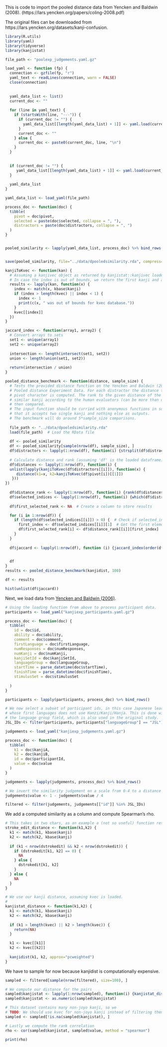 This is code to import the pooled distance data from Yencken and Baldwin (2008). (https://lars.yencken.org/papers/coling-2008.pdf)

The original files can be downloaded from https://lars.yencken.org/datasets/kanji-confusion.

```r
library(R.utils)
library(yaml)
library(tidyverse)
library(kanjistat)

file_path <- "poolexp_judgements.yaml.gz"

load_yaml <- function (fp) {
  connection <- gzfile(fp, "r")
  yaml_text <- readLines(connection, warn = FALSE) 
  close(connection) 
  
  
  yaml_data_list <- list() 
  current_doc <- ""
  
  for (line in yaml_text) {
    if (startsWith(line, "---")) {
      if (current_doc != "") {
        yaml_data_list[[length(yaml_data_list) + 1]] <- yaml.load(current_doc)
      }
      current_doc <- ""
    } else {
      current_doc <- paste0(current_doc, line, "\n")
    }
  }
  
  
  if (current_doc != "") {
     yaml_data_list[[length(yaml_data_list) + 1]] <- yaml.load(current_doc)
  }
  
  yaml_data_list
}

yaml_data_list <- load_yaml(file_path)

process_doc <- function(doc) {
  tibble(
    pivot = doc$pivot,
    selected = paste(doc$selected, collapse = ", "),
    distractors = paste(doc$distractors, collapse = ", ")
  )
}


pooled_similarity <- lapply(yaml_data_list, process_doc) %>% bind_rows()


save(pooled_similarity, file="../data/dpooledsimilarity.rda", compress="xz")   
```


```r
kanjiToKvec <- function(kan) {
  # Assuming a kanjivec object as returned by kanjistat::kanjivec loaded as kvec, get a kanjivec object from the string.
  # In case the index is out of bounds, we return the first kanji and alert.
  results <- lapply(kan, function(x) {
    index <- match(x, kbase$kanji)
    if (index > length(kvec) || index < 1) {
      index <- 1
      print(c(x, " was out of bounds for kvec database."))
    }
    kvec[[index]] 
  })
}

jaccard_index <- function(array1, array2) {
  # Convert arrays to sets
  set1 <- unique(array1)
  set2 <- unique(array2)
  
  intersection <- length(intersect(set1, set2))
  union <- length(union(set1, set2))
  
  return(intersection / union)
}

pooled_distance_benchmark <- function(distance, sample_size) {
  # Tests the provided distance function on the Yencken and Baldwin (2008)
  # Pooled distance Experiment Data. For each distractor the distance to the
  # pivot character is computed. The rank to the given distance of the most 
  # similar kanji according to the human evaluators (can be more than one) is
  # then compared.
  # The input function should be curried with anonymous functions in such a way
  # that it accepts two single kanji and nothing else as outputs.
  # The benchmark will do around 5*sample_size comparisons.
  
  file_path <- "../data/dpooledsimilarity.rda"
  load(file_path)  # Load the RData file
  
  df <- pooled_similarity
  df <- pooled_similarity[sample(nrow(df), sample_size), ]
  df$distractors <- lapply(1:nrow(df), function(i) {strsplit(df$distractors[i], ", ")[[1]]})
  
  # Calculate distance and rank (assuming 'df' is the loaded dataframe)
  df$distances <- lapply(1:nrow(df), function(i) {
  unlist(lapply(kanjiToKvec(df$distractors[[i]]), function(x) {
     distance(k1=x, k2=kanjiToKvec(df$pivot[i])[[1]])  
   }))
})
  
  df$distance_rank <- lapply(1:nrow(df), function(i) {rank(df$distances[[i]], ties.method = "max")})
  df$selected_indices <- lapply(1:nrow(df), function(i) {which(df$distractors[[i]] %in% strsplit(df$selected[i], ", ")[[1]])})
  
  df$first_selected_rank <- NA  # Create a column to store results

  for (i in 1:nrow(df)) {
    if (length(df$selected_indices[[i]]) > 0) {  # Check if selected_indices is not empty
      first_index <- df$selected_indices[[i]][1]  # Get the first element
      df$first_selected_rank[i] <- df$distance_rank[[i]][first_index] 
    } 
  }
  
  df$jaccard <- lapply(1:nrow(df), function (i) {jaccard_index(order(df$distances[[i]])[1:length(df$selected_indices[[i]])], df$selected_indices[[i]])})

  
  df
}
results <- pooled_distance_benchmark(kanjidist, 100)

df <- results

hist(unlist(df$jaccard))
```

Next, we load data from [Yencken and Baldwin (2006)](https://lars.yencken.org/papers/iccpol-2006.pdf).

```r
# Using the loading function from above to process participant data.
participants <- load_yaml("kanjiexp_participants.yaml.gz")

process_doc <- function(doc) {
  tibble(
    id = doc$id,
    ability = doc$ability,
    comment = doc$comment,
    firstLanguage = doc$firstLanguage,
    numResponses = doc$numResponses,
    numKanji = doc$numKanji,
    kanjiSetId = doc$kanjiSetId,
    languageGroup = doc$languageGroup,
    startTime = parse_datetime(doc$startTime),
    finishTime = parse_datetime(doc$finishTime),
    stimulusSet = doc$stimulusSet
    
  )
}

participants <- lapply(participants, process_doc) %>% bind_rows()

# We now select a subset of participant ids, in this case Japanese learners 
# whose first languages does not use Hanzi/Kanji/Hanja. This is done with
# the language group field, which is also used in the original study. 
JSL_IDs <- filter(participants, participants["languageGroup"] == "JSL")[["id"]]
```
```r
judgements <- load_yaml("kanjiexp_judgements.yaml.gz")

process_doc <- function(doc) {
  tibble(
    k1 = doc$kanjiA,
    k2 = doc$kanjiB,
    id = doc$participantId,
    value = doc$value
  )
}

judgements <- lapply(judgements, process_doc) %>% bind_rows()

# We invert the similarity judgement on a scale from 0-4 to a distance judgment 0-1
judgements$value <- 1 - judgements$value / 4

filtered <- filter(judgements, judgements[["id"]] %in% JSL_IDs)
```

We add a computed similarity as a column and compute Spearman's rho.

```r
# This takes in two chars, as an example a (not so useful) function returning the stroke edit distance if available
stroke_edit_distance <- function(k1,k2) {
  k1 <- match(k1, kbase$kanji)
  k2 <- match(k2, kbase$kanji)
  
  if (k1 < nrow(dstrokedit) && k2 < nrow(dstrokedit)) {
    if (dstrokedit[k1, k2] == 0) {
      NA
    } else {
      dstrokedit[k1, k2]
    }
  } else {
    NA
  }
} 

# We use our kanji distance, assuming kvec is loaded.
# 
kanjistat_distance <- function(k1,k2) {
  k1 <- match(k1, kbase$kanji)
  k2 <- match(k2, kbase$kanji)
  
  if (k1 > length(kvec) || k2 > length(kvec)) {
    return(NA)
  }

  k1 <- kvec[[k1]]
  k2 <- kvec[[k2]]
  
  kanjidist(k1, k2, approx="pcweighted")
}

```
We have to sample for now because kanjidist is computationally expensive.

```r
sampled <- filtered[sample(nrow(filtered), size=100), ]

# We compute our distance for the pairs
sampled$kanjistat <- lapply(1:nrow(sampled), function(i) {kanjistat_distance(sampled$k1[[i]], sampled$k2[[i]])})
sampled$kanjistat <- as.numeric(sampled$kanjistat)

# This dataset contains many non-joyo kanji, so we 
# TODO: We should use kvec for non-joyo kanji instead of filtering them out, probably.
sampled <- sampled[!is.na(sampled$kanjistat), ]

# Lastly we compute the rank correlation
rho <- cor(sampled$kanjistat, sampled$value, method = "spearman")

print(rho)
```




